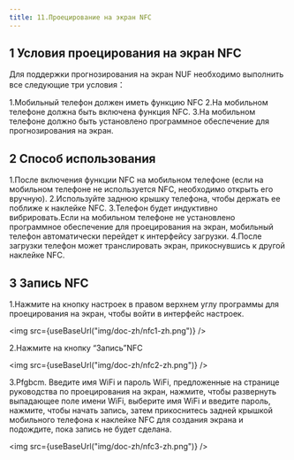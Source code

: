 ```yaml
---
title: 11.Проецирование на экран NFC
---
```



## 1 Условия проецирования на экран NFC

Для поддержки прогнозирования на экран NUF необходимо выполнить все следующие три условия：

1.Мобильный телефон должен иметь функцию NFC
2.На мобильном телефоне должна быть включена функция NFC.
3.На мобильном телефоне должно быть установлено программное обеспечение для прогнозирования на экран.

## 2  Способ использования

1.После включения функции NFC на мобильном телефоне (если на мобильном телефоне не используется NFC, необходимо открыть его вручную).
2.Используйте заднюю крышку телефона, чтобы держать ее поближе к наклейке NFC.
3.Телефон будет индуктивно вибрировать.Если на мобильном телефоне не установлено программное обеспечение для  проецирования на экран, мобильный телефон автоматически перейдет к интерфейсу загрузки.
4.После загрузки телефон может транслировать экран, прикоснувшись к другой наклейке NFC.


## 3 Запись NFC
1.Нажмите на кнопку настроек в правом верхнем углу программы для проецирования на экран, чтобы войти в интерфейс настроек.

<img  src={useBaseUrl("img/doc-zh/nfc1-zh.png")} />

2.Нажмите на кнопку “Запись”NFC 

<img  src={useBaseUrl("img/doc-zh/nfc2-zh.png")} />

3.Pfgbcm. Введите имя WiFi и пароль WiFi, предложенные на странице руководства по проецирования на экран, нажмите, чтобы развернуть выпадающее поле имени WiFi, выберите имя WiFi и введите пароль, нажмите, чтобы начать запись, затем прикоснитесь задней крышкой мобильного телефона к наклейке NFC для создания экрана и подождите, пока запись не будет сделана.

<img  src={useBaseUrl("img/doc-zh/nfc3-zh.png")} />
